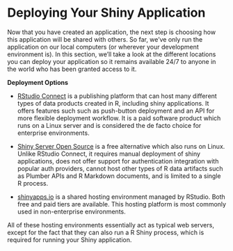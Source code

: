 # Deploying Your Shiny Application 

Now that you have created an application, the next step is choosing how this application will be shared with others. So far, we've only run the application on our local computers (or wherever your development environment is). In this section, we'll take a look at the different locations you can deploy your application so it remains available 24/7 to anyone in the world who has been granted access to it.

**Deployment Options** 

- [RStudio Connect](https://www.rstudio.com/products/connect/) is a publishing platform that can host many different types of data products created in R, including shiny applications. It offers features such such as push-button deployment and an API for more flexible deployment workflow. It is a paid software product which runs on a Linux server and is considered the de facto choice for enterprise environments.

- [Shiny Server Open Source](https://www.rstudio.com/products/shiny/download-server/) is a free alternative which also runs on Linux. Unlike RStudio Connect, it requires manual deployment of shiny applications, does not offer support for authentication integration with popular auth providers, cannot host other types of R data artifacts such as Plumber APIs and R Markdown documents, and is limited to a single R process.

- [shinyapps.io](https://www.shinyapps.io/) is a shared hosting environment managed by RStudio. Both free and paid tiers are available. This hosting platform is most commonly used in non-enterprise environments.


All of these hosting environments essentially act as typical web servers, except for the fact that they can also run a R Shiny process, which is required for running your Shiny application.
